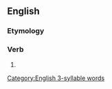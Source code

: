 ==English==

===Etymology===
{{confix|en|re|pay|ing}}

===Verb===
{{head|en|verb form}}

# {{present participle of|repay|lang=en|nocat=1}}

[[Category:English 3-syllable words]]